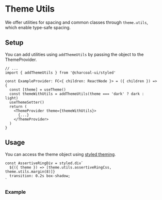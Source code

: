 

<Meta title="styled/addThemeUtils" />

# Theme Utils

We offer utilities for spacing and common classes through `theme.utils`, which enable type-safe spacing.

## Setup

You can add utilities using `addThemeUtils` by passing the object to the ThemeProvider.

```tsx
// ...
import { addThemeUtils } from '@charcoal-ui/styled'

const ExampleProvider: FC<{ children: ReactNode }> = ({ children }) => {
  const [theme] = useTheme()
  const themeWithUtils = addThemeUtils(theme === 'dark' ? dark : light)
  useThemeSetter()
  return (
    <ThemeProvider theme={themeWithUtils}>
      {...}
    </ThemeProvider>
  )
}
```

## Usage

You can access the theme object using [styled theming](https://styled-components.com/docs/advanced#theming).

```tsx
const AssertiveRingDiv = styled.div`
  ${({ theme }) => [theme.utils.assertiveRingCss, theme.utils.margin(8)]}
  transition: 0.2s box-shadow;
`
```

### Example

<Canvas of={CheckboxStories.Example} />
